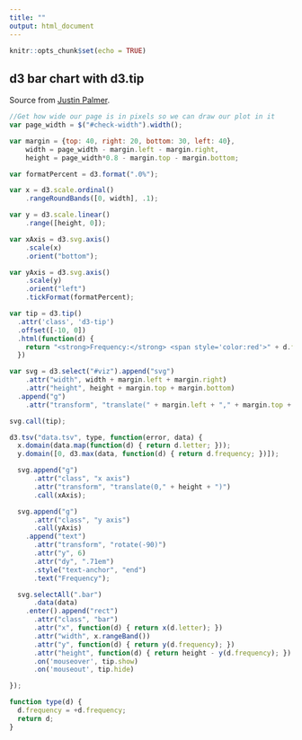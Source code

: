 ```yaml
---
title: ""
output: html_document
---
```


```r
knitr::opts_chunk$set(echo = TRUE)
```

<style>

.axis path,
.axis line {
  fill: none;
  stroke: #000;
  shape-rendering: crispEdges;
}

.bar {
  fill: orange;
}

.bar:hover {
  fill: orangered ;
}

.x.axis path {
  display: none;
}

.d3-tip {
  line-height: 1;
  font-weight: bold;
  padding: 12px;
  background: rgba(0, 0, 0, 0.8);
  color: #fff;
  border-radius: 2px;
}

.d3-tip:after {
  box-sizing: border-box;
  display: inline;
  font-size: 10px;
  width: 100%;
  line-height: 1;
  color: rgba(0, 0, 0, 0.8);
  content: "\25BC";
  position: absolute;
  text-align: center;
}

.d3-tip.n:after {
  margin: -1px 0 0 0;
  top: 100%;
  left: 0;
}
</style>

<h2 id="check-width">d3 bar chart with d3.tip</h2>

Source from [Justin Palmer](http://bl.ocks.org/Caged/6476579).

<script src="https://code.jquery.com/jquery-3.1.1.min.js"></script>
<script src="https://d3js.org/d3.v3.min.js"></script>
<script src="http://labratrevenge.com/d3-tip/javascripts/d3.tip.v0.6.3.js"></script>

<div id="viz"></div>

```js
//Get how wide our page is in pixels so we can draw our plot in it
var page_width = $("#check-width").width();

var margin = {top: 40, right: 20, bottom: 30, left: 40},
    width = page_width - margin.left - margin.right,
    height = page_width*0.8 - margin.top - margin.bottom;

var formatPercent = d3.format(".0%");

var x = d3.scale.ordinal()
    .rangeRoundBands([0, width], .1);

var y = d3.scale.linear()
    .range([height, 0]);

var xAxis = d3.svg.axis()
    .scale(x)
    .orient("bottom");

var yAxis = d3.svg.axis()
    .scale(y)
    .orient("left")
    .tickFormat(formatPercent);

var tip = d3.tip()
  .attr('class', 'd3-tip')
  .offset([-10, 0])
  .html(function(d) {
    return "<strong>Frequency:</strong> <span style='color:red'>" + d.frequency + "</span>";
  })

var svg = d3.select("#viz").append("svg")
    .attr("width", width + margin.left + margin.right)
    .attr("height", height + margin.top + margin.bottom)
  .append("g")
    .attr("transform", "translate(" + margin.left + "," + margin.top + ")");

svg.call(tip);

d3.tsv("data.tsv", type, function(error, data) {
  x.domain(data.map(function(d) { return d.letter; }));
  y.domain([0, d3.max(data, function(d) { return d.frequency; })]);

  svg.append("g")
      .attr("class", "x axis")
      .attr("transform", "translate(0," + height + ")")
      .call(xAxis);

  svg.append("g")
      .attr("class", "y axis")
      .call(yAxis)
    .append("text")
      .attr("transform", "rotate(-90)")
      .attr("y", 6)
      .attr("dy", ".71em")
      .style("text-anchor", "end")
      .text("Frequency");

  svg.selectAll(".bar")
      .data(data)
    .enter().append("rect")
      .attr("class", "bar")
      .attr("x", function(d) { return x(d.letter); })
      .attr("width", x.rangeBand())
      .attr("y", function(d) { return y(d.frequency); })
      .attr("height", function(d) { return height - y(d.frequency); })
      .on('mouseover', tip.show)
      .on('mouseout', tip.hide)

});

function type(d) {
  d.frequency = +d.frequency;
  return d;
}


```